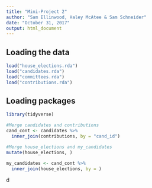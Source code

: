 ```yaml
---
title: "Mini-Project 2"
author: "Sam Ellinwood, Haley McAtee & Sam Schneider"
date: "October 31, 2017"
output: html_document
---
```



## Loading the data

```r
load("house_elections.rda")
load("candidates.rda")
load("committees.rda")
load("contributions.rda")
```

## Loading packages 

```r
library(tidyverse)
```

```r
#Merge candidates and contributions 
cand_cont <- candidates %>%
  inner_join(contributions, by = "cand_id")

#Merge house_elections and my_candidates
mutate(house_elections, )

my_candidates <- cand_cont %>%
  inner_join(house_elections, by = )
```
d


